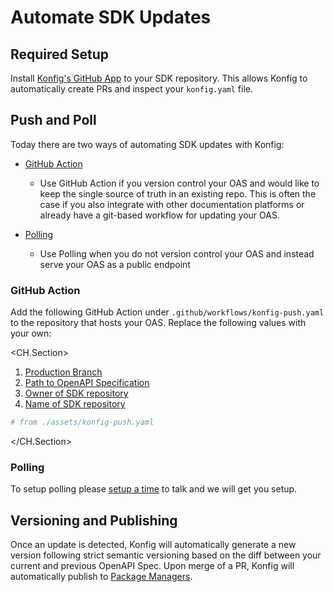 
# Automate SDK Updates

## Required Setup

Install [Konfig's GitHub App](https://github.com/apps/konfig-bot) to your SDK
repository. This allows Konfig to automatically create PRs and inspect your
`konfig.yaml` file.

## Push and Poll

Today there are two ways of automating SDK updates with Konfig:

- [GitHub Action](automate-sdk-updates#github-action)

  - Use GitHub Action if you version control your OAS and would like
    to keep the single source of truth in an existing repo. This is often the case
    if you also integrate with other documentation platforms or already have a
    git-based workflow for updating your OAS.

- [Polling](automate-sdk-updates#polling)
  - Use Polling when you do not version control your OAS and instead serve your OAS as a public endpoint

### GitHub Action

Add the following GitHub Action under `.github/workflows/konfig-push.yaml` to
the repository that hosts your OAS. Replace the following values with your own:

<CH.Section>

1. [Production Branch](focus://5)
2. [Path to OpenAPI Specification](focus://22[29:37])
3. [Owner of SDK repository](focus://22[41:50])
4. [Name of SDK repository](focus://22[55:64])

```yaml .github/workflows/konfig-push.yaml
# from ./assets/konfig-push.yaml
```

</CH.Section>

### Polling

To setup polling please [setup a time](/schedule-demo) to talk and we will get you setup.

## Versioning and Publishing

Once an update is detected, Konfig will automatically generate a new version
following strict semantic versioning based on the diff between your current and
previous OpenAPI Spec. Upon merge of a PR, Konfig will automatically publish to
[Package Managers](docs/reference/supported-package-managers).
